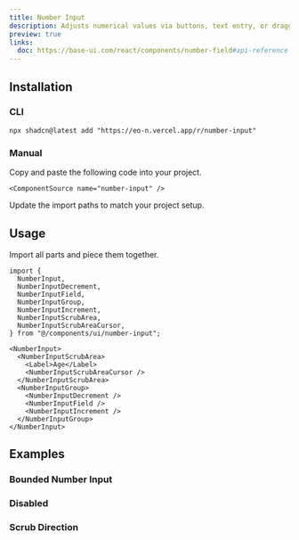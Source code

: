 ```yaml
---
title: Number Input
description: Adjusts numerical values via buttons, text entry, or dragging.
preview: true
links:
  doc: https://base-ui.com/react/components/number-field#api-reference
---
```


<ComponentTabs name="number-input-demo" />

## Installation

### CLI

```package-install
npx shadcn@latest add "https://eo-n.vercel.app/r/number-input"
```

### Manual

<Steps>

  <Step>
    Copy and paste the following code into your project.

    <ComponentSource name="number-input" />

  </Step>
  
  <Step>Update the import paths to match your project setup.</Step>

</Steps>

## Usage

Import all parts and piece them together.

```tsx
import {
  NumberInput,
  NumberInputDecrement,
  NumberInputField,
  NumberInputGroup,
  NumberInputIncrement,
  NumberInputScrubArea,
  NumberInputScrubAreaCursor,
} from "@/components/ui/number-input";
```

```tsx
<NumberInput>
  <NumberInputScrubArea>
    <Label>Age</Label>
    <NumberInputScrubAreaCursor />
  </NumberInputScrubArea>
  <NumberInputGroup>
    <NumberInputDecrement />
    <NumberInputField />
    <NumberInputIncrement />
  </NumberInputGroup>
</NumberInput>
```

## Examples

### Bounded Number Input

<ComponentTabs name="number-input-min-max" />

### Disabled

<ComponentTabs name="number-input-disabled" />

### Scrub Direction

<ComponentTabs name="number-input-scrub-direction" />
